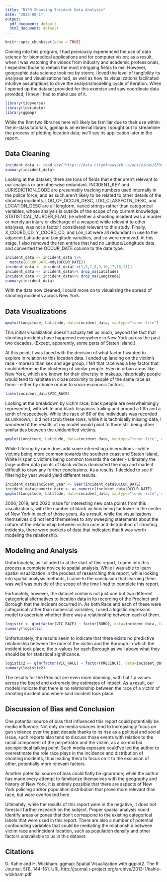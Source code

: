 ---
title: "NYPD Shooting Incident Data Analysis"
date: "2023-08-1"
output:
  pdf_document: default
  html_document: default
---

```{r setup, include=FALSE}
knitr::opts_chunk$set(echo = TRUE)
```

Coming into this program, I had previously experienced the use of data science for biomedical applications and for computer vision; as a result, when I was watching the videos from industry and academic professionals, I expected those to remain the most intriguing fields to me. However, geographic data science took me by storm; I loved the level of tangibility its analyses and visualizations had, as well as how its visualizations facilitated intuitive assumptions to drive the analysis/modeling cycle of iteration. When I opened up the dataset provided for this exercise and saw coordinate data provided, I knew I had to make use of it.


```{r libraries, echo=TRUE, results='hide'}
library(tidyverse)
library(lubridate)
library(ggmap)
```

While the first two libraries here will likely be familiar due to their use within the in-class tutorials, ggmap is an external library I sought out to streamline the process of plotting location data; we'll see its application later in the report.

## Data Cleaning

```{r summary}
incident_data <- read_csv("https://data.cityofnewyork.us/api/views/833y-fsy8/rows.csv")
summary(incident_data)
```

Looking at the dataset, there are tons of fields that either aren't relevant to our analysis or are otherwise redundant. INCIDENT_KEY and JURISDICTION_CODE are presumably tracking numbers used internally in the police force, and as such aren't likely to be related to other details of the shooting incidents. LOG_OF_OCCUR_DESC, LOG_CLASSFCTN_DESC, and LOCATION_DESC are all longform, varied strings rather than categorical variables, whose analysis is outside of the scope of my current knowledge. STATISTICAL_MURDER_FLAG, (ie whether a shooting incident was a murder or merely an injury or discharge of a weapon) while relevant to other analyses, was not a factor I considered relevant to this study. Finally, X_COORD_CD, Y_COORD_CD, and Lon_Lat were all redundant in use to the adjacent Latitude and Longitude variables, and so were removed. At this stage, I also removed the ten entries that had no Latitude/Longitude data, and converted the OCCUR_DATE column to the date type.


```{r cleaning}
incident_data <- incident_data %>%
  mutate(OCCUR_DATE=mdy(OCCUR_DATE))
incident_data <- incident_data[-c(1,5,7,8,9,10,17,18,21)]
incident_data <- incident_data%>% drop_na(Latitude)
incident_data <- incident_data%>% drop_na(Longitude)
summary(incident_data)
```

With the data now cleaned, I could move on to visualizing the spread of shooting incidents across New York.

## Data Visualizations

```{r map1, echo=FALSE}
qmplot(Longitude, Latitude, data=incident_data, maptype="toner-lite")
```

This initial visualization doesn't actually tell us much, beyond the fact that shooting incidents have happened everywhere in New York across the past two decades. (Except, apparently, some parts of Staten Island.)

At this point, I was faced with the decision of what factor I wanted to explore in relation to this location data. I ended up landing on the victim's race - moreso than sex and age group, I felt that race was a key factor that could determine the clustering of similar people. Even in urban areas like New York, which are known for their diversity in makeup, historically people would tend to habitate in close proximity to people of the same race as them - either by choice or due to socio-economic factors.

```{r test}
table(incident_data$VIC_RACE)
```
Looking at the breakdown by victim race, black people are overwhelmingly represented, with white and black hispanics trailing and around a fifth and a tenth of respectively. While the race of 66 of the individuals was recorded as unknown, I did not scrub these rows; while it is technically missing data, I wondered if the results of my model would point to there still being other similarities between the unidentified victims.

```{r map2, echo=FALSE}
qmplot(Longitude, Latitude, data=incident_data, maptype="toner-lite", color=VIC_RACE)
```

While filtering by race does add some interesting observations - white victims being more common towards the southern coast and Staten Island, White Hispanic victims being common towards the center - ultimately the large outlier data points of black victims dominated the map and made it difficult to draw any further conclusions. As a results, I decided to see if filtering by year would yield different results.

```{r map3, echo=FALSE}
incident_data$incident_year <- year(incident_data$OCCUR_DATE)
incident_data$numeric_date <- as.numeric(incident_data$OCCUR_DATE)
qmplot(Longitude, Latitude, data=incident_data, maptype="toner-lite", color=VIC_RACE) + facet_wrap(~incident_year)
```

2006, 2019, and 2020 made for interesting new data points from this visualizations, with the number of black victims being far lower in the center of New York in each of those years. As a result, while the visualizations themselves did not lend themselves to any sweeping statements about the nature of the relationship between victim race and distribution of shooting incidents, there were pockets of data that indicated that it was worth modeling the relationship.

## Modeling and Analysis

Unfortunately, as I alluded to at the start of this report, I came into this process a complete novice to spatial analysis. While I was able to learn spatial visualization in the process of researching this report, while looking into spatial analysis methods, I came to the conclusion that learning them was well was outside of the scope of the time I had to complete this report.

Fortunately, however, the dataset contains not just one but two different categorical alternatives to location data in its recording of the Precinct and Borough that the incident occurred in. As both Race and each of these were categorical rather than numerical variables, I used a logistic regression model to ascertain whether there was a relationship between each of them. 

```{r logistic1}
logistic <- glm(factor(VIC_RACE) ~ factor(BORO), data=incident_data, family="binomial")
summary(logistic)
```

Unfortunately, the results seem to indicate that there exists no predictive relationship between the race of the victim and the Borough in which the incident took place; the p-values for each Borough as well above what they should be for statistical significance.

```{r logistic2}
logistic2 <- glm(factor(VIC_RACE) ~ factor(PRECINCT), data=incident_data, family="binomial")
summary(logistic2)
```

The results for the Precinct are even more damning, with flat 1 p values across the board and extremely tiny estimates of impact. As a result, our models indicate that there is no relationship between the race of a victim of shooting incident and where said incident took place.

## Discussion of Bias and Conclusion
One potential source of bias that influenced this report could potentially be media influence. Not only do media sources tend to increasingly focus on gun violence over the past decade thanks to its rise as a political and social issue, such reports also tend to discuss those events with relation to the racial component of the perpetrator and the victim, as a co-morbid sociopolitical talking point. Such media exposure could've led the author to overestimate the role race plays in the incidence and distribution of shooting incidents, thus leading them to focus on it to the exclusion of other, potentially more relevant factors.

Another potential source of bias could flatly be ignorance; while the author has made every attempt to familiarize themselves with the geography and history of New York, it is entirely possible that there are aspects of New York policing and/or population distribution that prove more relevant than race, but were overlooked here. 

Ultimately, while the results of this report were in the negative, it does not forestall further research on the subject. Proper spacial analysis could identify areas or zones that don't correspond to the existing categorical labels that were used in this report. There are also a number of potential confounding variables that could be mediating the relationship between victim race and incident location, such as population density and other factors unavailable to us in this dataset.

## Citations
  D. Kahle and H. Wickham. ggmap: Spatial Visualization with ggplot2. The R Journal, 5(1), 144-161. URL
  http://journal.r-project.org/archive/2013-1/kahle-wickham.pdf

